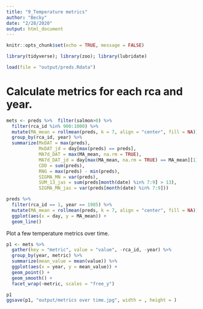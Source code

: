 ```yaml
---
title: "9_Temperature metrics"
author: "Becky"
date: "2/28/2020"
output: html_document
---
```


```r
knitr::opts_chunk$set(echo = TRUE, message = FALSE)

library(tidyverse); library(zoo); library(lubridate)

load(file = "output/preds.Rdata")

```


# Calculate metrics for each rca and year.

```r

mets <- preds %>%  filter(salmon>0) %>% 
  filter(rca_id %in% 900:1000) %>% 
  mutate(MA_mean = rollmean(preds, k = 7, align = "center", fill = NA)) %>% 
  group_by(rca_id, year) %>% 
  summarize(MxDAT = max(preds),
            MxDAT_jd = day[max(preds) == preds],
            MA7d_DAT = max(MA_mean, na.rm = TRUE),
            MA7d_DAT_jd = day[max(MA_mean, na.rm = TRUE) == MA_mean][1],
            CDD = sum(preds),
            RNG = max(preds) - min(preds),
            SIGMA_MN = var(preds),
            SUM_13_jas = sum(preds[month(date) %in% 7:9] > 13),
            SIGMA_MN_jas = var(preds[month(date) %in% 7:9]))

preds %>% 
  filter(rca_id == 1, year == 1985) %>% 
  mutate(MA_mean = rollmean(preds, k = 7, align = "center", fill = NA)) %>% 
  ggplot(aes(x = day, y = MA_mean)) + 
  geom_line()


```

Plot a few temperature metrics over time.

```r

p1 <- mets %>% 
  gather(key = "metric", value = "value", -rca_id, -year) %>% 
  group_by(year, metric) %>% 
  summarize(mean_value = mean(value)) %>% 
  ggplot(aes(x = year, y = mean_value)) +
  geom_point() +
  geom_smooth() +
  facet_wrap(~metric, scales = "free_y")

p1
ggsave(p1, "output/metrics over time.jpg", width = , height = )

```


